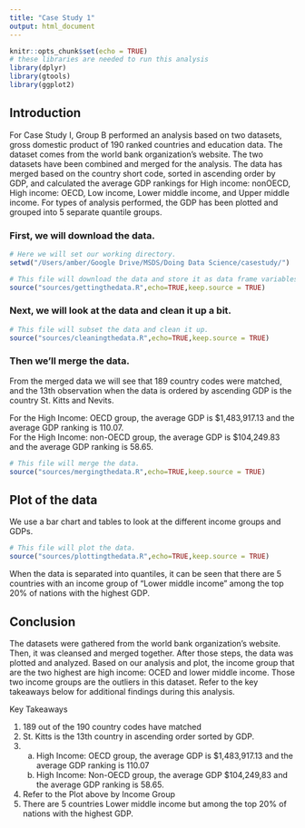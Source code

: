 ```yaml
---
title: "Case Study 1"
output: html_document
---
```


```r
knitr::opts_chunk$set(echo = TRUE)
# these libraries are needed to run this analysis
library(dplyr)
library(gtools)
library(ggplot2)
```

## Introduction

For Case Study I, Group B performed an analysis based on two datasets, gross domestic product of 190 ranked countries and education data.  The dataset comes from the world bank organization’s website. The two datasets have been combined and merged for the analysis. The data has merged based on the country short code, sorted in ascending order by GDP, and calculated the average GDP rankings for High income: nonOECD, High income: OECD, Low income, Lower middle income, and Upper middle income. For types of analysis performed, the GDP has been plotted and grouped into 5 separate quantile groups. 

### First, we will download the data.

```r
# Here we will set our working directory.
setwd("/Users/amber/Google Drive/MSDS/Doing Data Science/casestudy/")

# This file will download the data and store it as data frame variables.
source("sources/gettingthedata.R",echo=TRUE,keep.source = TRUE)
```

### Next, we will look at the data and clean it up a bit.

```r
# This file will subset the data and clean it up.
source("sources/cleaningthedata.R",echo=TRUE,keep.source = TRUE)
```

### Then we'll merge the data.

From the merged data we will see that 189 country codes were matched, and the 13th observation when the data is ordered by ascending GDP is the country St. Kitts and Nevits.

For the High Income: OECD group, the average GDP is $1,483,917.13 and the average GDP ranking is 110.07.  
For the High Income: non-OECD group, the average GDP is $104,249.83 and the average GDP ranking is 58.65.

```r
# This file will merge the data.
source("sources/mergingthedata.R",echo=TRUE,keep.source = TRUE)
```

## Plot of the data

We use a bar chart and tables to look at the different income groups and GDPs.  

```r
# This file will plot the data.
source("sources/plottingthedata.R",echo=TRUE,keep.source = TRUE)
```

When the data is separated into quantiles, it can be seen that there are 5 countries with an income group of "Lower middle income" among the top 20% of nations with the highest GDP.


## Conclusion

The datasets were gathered from the world bank organization’s website. Then, it was cleansed and merged together. After those steps, the data was plotted and analyzed. Based on our analysis and plot, the income group that are the two highest are high income: OCED and lower middle income. Those two income groups are the outliers in this dataset. Refer to the key takeaways below for additional findings during this analysis. 

Key Takeaways

1.	189 out of the 190 country codes have matched  
2.	St. Kitts is the 13th country in ascending order sorted by GDP.  
3.  a.	High Income: OECD group, the average GDP is $1,483,917.13 and the average GDP ranking is 110.07  
    b.	High Income: Non-OECD group, the average GDP $104,249,83 and the average GDP ranking is 58.65.   
4.	Refer to the Plot above by Income Group  
5.	There are 5 countries Lower middle income but among the top 20% of nations with the highest GDP. 
